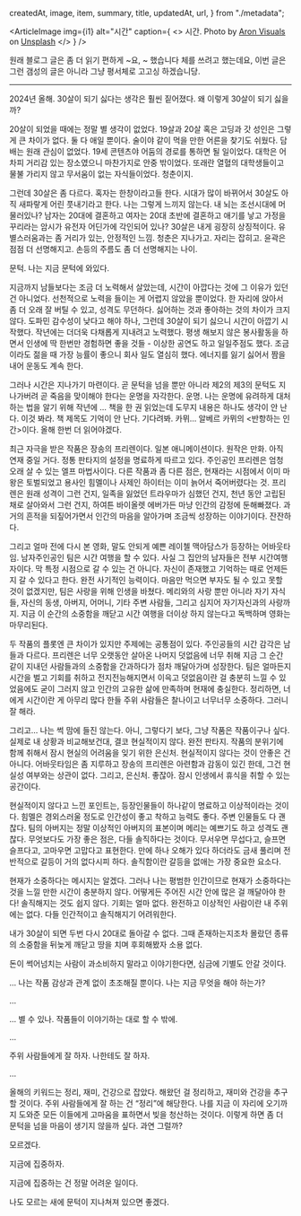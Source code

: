 
createdAt,
image,
item,
summary,
title,
updatedAt,
url,
} from "./metadata";


<ArticleJsonLd
  useAppDir
  url={url}
  title={title}
  images={[image.src]}
  authorName={authorList}
  datePublished={createdAt}
  dateModified={updatedAt}
  publisherName={authorName}
  description={summary}
  type="BlogPosting"
  isAccessibleForFree
/>

<ArticleHeader 
  title={title} 
  updatedAt={updatedAt}
  desc={summary} 
/>

<ArticleImage
  img={i1}
  alt="시간"
  caption={
    <>
      시간. Photo by <a href="https://unsplash.com/@aronvisuals?utm_content=creditCopyText&utm_medium=referral&utm_source=unsplash">Aron Visuals</a> on <a href="https://unsplash.com/photos/selective-focus-photo-of-brown-and-blue-hourglass-on-stones-BXOXnQ26B7o?utm_content=creditCopyText&utm_medium=referral&utm_source=unsplash">Unsplash</a>
    </>
  }
/>

원래 블로그 글은 좀 더 읽기 편하게 ~요, ~ 했습니다 체를 쓰려고 했는데요, 이번 글은 그런 갬성의 글은 아니라 그냥 평서체로 고고싱 하겠습니당.

---

2024년 올해. 30살이 되기 싫다는 생각은 훨씬 짙어졌다. 왜 이렇게 30살이 되기 싫을까?

20살이 되었을 때에는 정말 별 생각이 없었다. 19살과 20살 혹은 고딩과 갓 성인은 그렇게 큰 차이가 없다. 둘 다 애일 뿐이다. 술이야 같이 먹을 만한 어른을 찾기도 쉬웠다. 담배는 원래 관심이 없었다. 19세 콘텐츠야 어둠의 경로를 통하면 될 일이었다. 대학은 어차피 거리감 있는 장소였으니 마찬가지로 안중 밖이었다. 또래란 열혈의 대학생들이고 물불 가리지 않고 무서움이 없는 자식들이었다. 청춘이지.

그런데 30살은 좀 다르다. 혹자는 한창이라고들 한다. 시대가 많이 바뀌어서 30살도 아직 새파랗게 어린 풋내기라고 한다. 나는 그렇게 느끼지 않는다. 내 뇌는 조선시대에 머물러있나? 남자는 20대에 결혼하고 여자는 20대 초반에 결혼하고 애기를 낳고 가정을 꾸리라는 암시가 유전자 어딘가에 각인되어 있나? 30살은 내게 굉장히 상징적이다. 유별스러움과는 좀 거리가 있는, 안정적인 느낌. 청춘은 지나가고. 자리는 잡히고. 윤곽은 점점 더 선명해지고. 손등의 주름도 좀 더 선명해지는 나이.

문턱. 나는 지금 문턱에 와있다.

지금까지 남들보다는 조금 더 노력해서 살았는데, 시간이 아깝다는 것에 그 이유가 있던 건 아니었다. 선천적으로 노력을 들이는 게 어렵지 않았을 뿐이었다. 한 자리에 앉아서 좀 더 오래 잘 버틸 수 있고, 성격도 무던하다. 싫어하는 것과 좋아하는 것의 차이가 크지 않다. 도파민 감수성이 낮다고 해야 하나, 그런데 30살이 되기 싫으니 시간이 아깝기 시작했다. 작년에는 더더욱 다채롭게 지내려고 노력했다. 평생 해보지 않은 봉사활동을 하면서 인생에 딱 한번만 경험하면 좋을 것들 - 이상한 공연도 하고 일일주점도 했다. 조금이라도 젊을 때 가장 능률이 좋으니 회사 일도 열심히 했다. 에너지를 잃기 싫어서 짬을 내어 운동도 계속 한다.

그러나 시간은 지나가기 마련이다. 곧 문턱을 넘을 뿐만 아니라 제2의 제3의 문턱도 지나가버려 곧 죽음을 맞이해야 한다는 운명을 자각한다. 운명. 나는 운명에 유려하게 대처하는 법을 알기 위해 작년에 … 책을 한 권 읽었는데 도무지 내용은 하나도 생각이 안 난다. 이것 봐라. 책 제목도 기억이 안 난다. 기다려봐. 카뮈… 알베르 카뮈의 \<반항하는 인간\>이다. 올해 한번 더 읽어야겠다.

최근 자극을 받은 작품은 장송의 프리렌이다. 일본 애니메이션이다. 원작은 만화. 아직 연재 중일 거다. 정통 판타지의 설정을 명료하게 따르고 있다. 주인공인 프리렌은 엄청 오래 살 수 있는 엘프 마법사이다. 다른 작품과 좀 다른 점은, 현재라는 시점에서 이미 마왕은 토벌되었고 용사인 힘멜이나 사제인 하이터는 이미 늙어서 죽어버렸다는 것. 프리렌은 원래 성격이 그런 건지, 일족을 잃었던 트라우마가 심했던 건지, 천년 동안 고립된 채로 살아와서 그런 건지, 하여튼 바이올렛 에버가든 마냥 인간의 감정에 둔해빠졌다. 과거의 흔적을 되짚어가면서 인간의 마음을 알아가며 조금씩 성장하는 이야기이다. 잔잔하다.

그리고 얼마 전에 다시 본 영화, 말도 안되게 예쁜 레이첼 맥아담스가 등장하는 어바웃타임. 남자주인공인 팀은 시간 여행을 할 수 있다. 사실 그 집안의 남자들은 전부 시간여행자이다. 막 특정 시점으로 갈 수 있는 건 아니다. 자신이 존재했고 기억하는 때로 언제든지 갈 수 있다고 한다. 완전 사기적인 능력이다. 마음만 먹으면 부자도 될 수 있고 못할 것이 없겠지만, 팀은 사랑을 위해 인생을 바쳤다. 메리와의 사랑 뿐만 아니라 자기 자식들, 자신의 동생, 아버지, 어머니, 기타 주변 사람들, 그리고 심지어 자기자신과의 사랑까지. 지금 이 순간의 소중함을 깨닫고 시간 여행을 더이상 하지 않는다고 독백하며 영화는 마무리된다.

두 작품의 플롯엔 큰 차이가 있지만 주제에는 공통점이 있다. 주인공들의 시간 감각은 남들과 다르다. 프리렌은 너무 오랫동안 살아온 나머지 덧없음에 너무 취해 지금 그 순간 같이 지내던 사람들과의 소중함을 간과하다가 점차 깨달아가며 성장한다. 팀은 얼마든지 시간을 벌고 기회를 취하고 전지전능해지면서 이윽고 덧없음이란 걸 충분히 느낄 수 있었음에도 굳이 그러지 않고 인간의 고유한 삶에 만족하며 현재에 충실한다. 정리하면, 너에게 시간이란 게 아무리 많다 한들 주위 사람들은 찰나이고 너무너무 소중하다. 그러니 잘 해라.

그리고… 나는 썩 맘에 들진 않는다. 아니, 그렇다기 보다, 그냥 작품은 작품이구나 싶다. 실제로 내 상황과 비교해보건대, 결코 현실적이지 않다. 완전 판타지. 작품의 분위기에 함께 취해서 잠시 현실의 어려움을 잊기 위한 은신처. 현실적이지 않다는 것이 안좋은 건 아니다. 어바웃타임은 좀 지루하고 장송의 프리렌은 아련함과 감동이 있긴 한데, 그건 현실성 여부와는 상관이 없다. 그리고, 은신처. 좋잖아. 잠시 인생에서 휴식을 취할 수 있는 공간이다.

현실적이지 않다고 느낀 포인트는, 등장인물들이 하나같이 명료하고 이상적이라는 것이다. 힘멜은 경외스러울 정도로 인간성이 좋고 착하고 능력도 좋다. 주변 인물들도 다 괜찮다. 팀의 아버지는 정말 이상적인 아버지의 표본이며 메리는 예쁘기도 하고 성격도 괜찮다. 무엇보다도 가장 좋은 점은, 다들 솔직하다는 것이다. 무서우면 무섭다고, 슬프면 슬프다고, 고마우면 고맙다고 표현한다. 만에 하나 오해가 있다 하더라도 금새 풀리며 전반적으로 갈등이 거의 없다시피 하다. 솔직함이란 갈등을 없애는 가장 중요한 요소다.

현재가 소중하다는 메시지는 알겠다. 그러나 나는 평범한 인간이므로 현재가 소중하다는 것을 느낄 만한 시간이 충분하지 않다. 어떻게든 주어진 시간 안에 많은 걸 깨달아야 한다! 솔직해지는 것도 쉽지 않다. 기회는 얼마 없다. 완전하고 이상적인 사람이란 내 주위에는 없다. 다들 인간적이고 솔직해지기 어려워한다.

내가 30살이 되면 두번 다시 20대로 돌아갈 수 없다. 그때 존재하는지조차 몰랐던 종류의 소중함을 뒤늦게 깨닫고 땅을 치며 후회해봤자 소용 없다.

돈이 썩어넘치는 사람이 과소비하지 말라고 이야기한다면, 심금에 기별도 안갈 것이다.

… 나는 작품 감상과 관계 없이 초조해질 뿐이다. 나는 지금 무엇을 해야 하는가?

…

… 별 수 있나. 작품들이 이야기하는 대로 할 수 밖에.

…

주위 사람들에게 잘 하자. 나한테도 잘 하자.

…

올해의 키워드는 정리, 재미, 건강으로 잡았다. 해왔던 걸 정리하고, 재미와 건강을 추구할 것이다. 주위 사람들에게 잘 하는 건 “정리”에 해당한다. 나를 지금 이 자리에 오기까지 도와준 모든 이들에게 고마움을 표하면서 빚을 청산하는 것이다. 이렇게 하면 좀 더 문턱을 넘을 마음이 생기지 않을까 싶다. 과연 그럴까? 

모르겠다.

지금에 집중하자.

지금에 집중하는 건 정말 어려운 일이다.

나도 모르는 새에 문턱이 지나쳐져 있으면 좋겠다.
